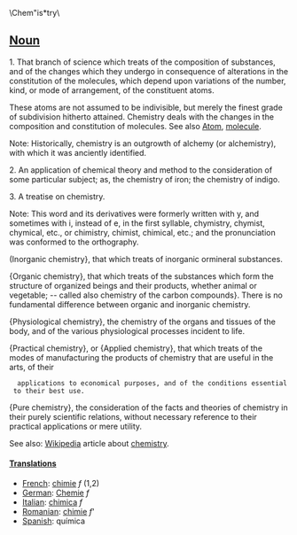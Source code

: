 \Chem"is*try\ 

==[[Noun]]==

1. That branch of science which treats of the composition of substances, and of the changes which they undergo in consequence of alterations in the constitution of the  molecules, which depend upon variations of the number,   kind, or mode of arrangement, of the constituent atoms.

These atoms are not assumed to be indivisible, but merely the finest grade of subdivision hitherto attained. Chemistry deals with the changes in the composition and constitution of molecules. See also [[Atom]], [[molecule]].

Note: Historically, chemistry is an outgrowth of alchemy (or alchemistry), with which it was anciently identified.

2. An application of chemical theory and method to the consideration of some particular subject; as, the chemistry of iron; the chemistry of indigo.

3. A treatise on chemistry.

Note: This word and its derivatives were formerly written with y, and sometimes with i, instead of e, in the first syllable, chymistry, chymist, chymical, etc., or chimistry, chimist, chimical, etc.; and the pronunciation was conformed to the orthography.

(Inorganic chemistry}, that which treats of inorganic ormineral substances.

{Organic chemistry}, that which treats of the substances which form the structure of organized beings and their products, whether animal or vegetable; -- called also chemistry of the carbon compounds}. There is no fundamental difference between organic and inorganic chemistry.

{Physiological chemistry}, the chemistry of the organs and tissues of the body, and of the various physiological processes incident to life.

{Practical chemistry}, or {Applied chemistry}, that which treats of the modes of manufacturing the products of chemistry that are useful in the arts, of their
   applications to economical purposes, and of the conditions essential to their best use.

{Pure chemistry}, the consideration of the facts and theories of chemistry in their purely scientific relations, without necessary reference to their practical applications or mere utility.


See also: [[Wikipedia]] article about [[w:chemistry|chemistry]].

====[[Translation]]s====
*[[French]]: [[chimie]] ''f'' (1,2)
*[[German]]: [[Chemie]] ''f''
*[[Italian]]: [[chimica]] ''f''
*[[Romanian]]: [[chimie]] ''f'''
*[[Spanish]]: química